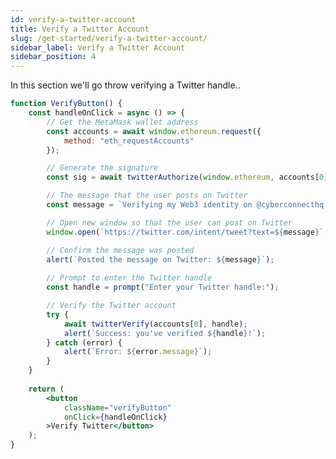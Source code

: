 ```yaml
---
id: verify-a-twitter-account
title: Verify a Twitter Account
slug: /get-started/verify-a-twitter-account/
sidebar_label: Verify a Twitter Account
sidebar_position: 4
---
```


In this section we'll go throw verifying a Twitter handle..

```jsx live
function VerifyButton() { 
    const handleOnClick = async () => {
        // Get the MetaMask wallet address
        const accounts = await window.ethereum.request({
            method: "eth_requestAccounts"
        });

        // Generate the signature
        const sig = await twitterAuthorize(window.ethereum, accounts[0]);

        // The message that the user posts on Twitter
        const message = `Verifying my Web3 identity on @cyberconnecthq: %23LetsCyberConnect %0A ${sig}`;

        // Open new window so that the user can post on Twitter
        window.open(`https://twitter.com/intent/tweet?text=${message}`, "_blank");

        // Confirm the message was posted
        alert(`Posted the message on Twitter: ${message}`);
        
        // Prompt to enter the Twitter handle
        const handle = prompt("Enter your Twitter handle:");

        // Verify the Twitter account
        try {
            await twitterVerify(accounts[0], handle);
            alert(`Success: you've verified ${handle}!`);
        } catch (error) {
            alert(`Error: ${error.message}`);
        }
    }
    
    return (
        <button
            className="verifyButton"
            onClick={handleOnClick}
        >Verify Twitter</button>
    );
}
```
